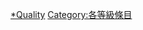{{Articles by Quality|topic=匈牙利|project=匈牙利}}

[[Category:匈牙利專題條目|*Quality]]
[[Category:各等級條目|Category:各等級條目]]